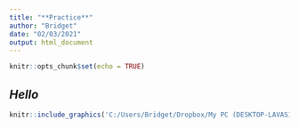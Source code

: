 ---
title: "**Practice**"
author: "Bridget"
date: "02/03/2021"
output: html_document
---

```{r setup, include=FALSE}
knitr::opts_chunk$set(echo = TRUE)
```

## *Hello*

```{r pressure, echo=FALSE}
knitr::include_graphics('C:/Users/Bridget/Dropbox/My PC (DESKTOP-LAVAS11)/Documents/Puppy_waving.PNG')
```

